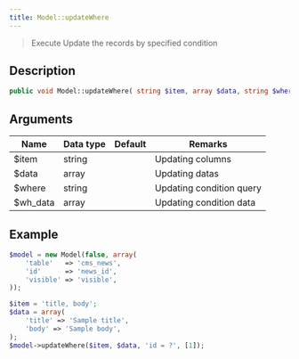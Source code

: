 ```yaml
---
title: Model::updateWhere
---
```


> Execute Update the records by specified condition


## Description

```php
public void Model::updateWhere( string $item, array $data, string $where, array $wh_data )
```


## Arguments

| Name     | Data type | Default | Remarks                  |
| -------- | --------- | ------- | ------------------------ |
| $item    | string    |         | Updating columns         |
| $data    | array     |         | Updating datas           |
| $where   | string    |         | Updating condition query |
| $wh_data | array     |         | Updating condition data  |


## Example

```php title="Controller"
$model = new Model(false, array(
    'table'   => 'cms_news',
    'id'      => 'news_id',
    'visible' => 'visible',
));

$item = 'title, body';
$data = array(
    'title' => 'Sample title',
    'body' => 'Sample body',
);
$model->updateWhere($item, $data, 'id = ?', [1]);
```